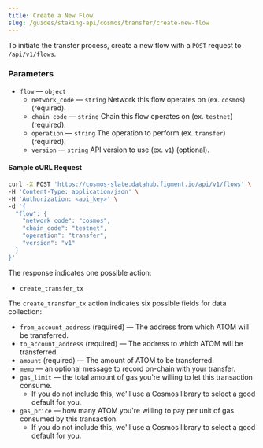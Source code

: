 ```yaml
---
title: Create a New Flow
slug: /guides/staking-api/cosmos/transfer/create-new-flow
---
```


To initiate the transfer process, create a new flow with a `POST` request to `/api/v1/flows`.

### Parameters

- `flow` &mdash; `object`
  - `network_code` &mdash; `string` Network this flow operates on (ex. `cosmos`) (required).
  - `chain_code` &mdash; `string` Chain this flow operates on (ex. `testnet`) (required).
  - `operation` &mdash; `string` The operation to perform (ex. `transfer`) (required).
  - `version` &mdash; `string` API version to use (ex. `v1`) (optional).

#### Sample cURL Request

```bash {5-10}
curl -X POST 'https://cosmos-slate.datahub.figment.io/api/v1/flows' \
-H 'Content-Type: application/json' \
-H 'Authorization: <api_key>' \
-d '{
  "flow": {
    "network_code": "cosmos",
    "chain_code": "testnet",
    "operation": "transfer",
    "version": "v1"
  }
}'
```

The response indicates one possible action:

- `create_transfer_tx`

The `create_transfer_tx` action indicates six possible fields for data collection:

- `from_account_address` (required) &mdash; The address from which ATOM will be transferred.
- `to_account_address` (required) &mdash; The address to which ATOM will be transferred.
- `amount` (required) &mdash; The amount of ATOM to be transferred.
- `memo` &mdash; an optional message to record on-chain with your transfer.
- `gas_limit` &mdash; the total amount of gas you're willing to let this transaction consume.
  - If you do not include this, we'll use a Cosmos library to select a good default for you.
- `gas_price` &mdash; how many ATOM you're willing to pay per unit of gas consumed by this transaction.
  - If you do not include this, we'll use a Cosmos library to select a good default for you.
